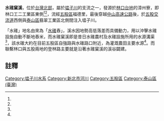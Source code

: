 {{coord|25|04|11|N|121|25|40|E|display=title}} 
{{Infobox river
| river_name = 水碓窠溪
| image_name = 
| image_size = 
| caption    = 
| origin     = [[林口台地|林口台地]]
| mouth      = [[塭子川|塭子川]]
| basin_countries = [[新北市|新北市]][[五股區|五股區]]、[[泰山區_(新北市)|泰山區]]
| length    = 
| elevation = {{convert|220|m|0}}
| mouth_elevation = {{convert|32|m|0}}
| discharge = 
| watershed = 
}}

'''水碓窠溪'''，位於[[台灣北部|台灣北部]]，屬於[[塭子川|塭子川]]的支流之一，發源於[[林口台地|林口台地]]的漳州寮，即林口工二工業區東側<ref name="水碓里辦公處"/><ref name="水患治理計畫第一階段實施計畫─大窠坑溪"/>，流經[[五股區|五股區]]福德里，最後穿越[[中山高速公路|中山高速公路]]後，於[[五股交流道|五股交流道]]西側與[[泰山區_(新北市)|泰山區]]翡翠工業區北側間注入塭子川。

「水碓」地名由來為「[[水碓|水碓]]舂」，溪水因地勢高低落差而具備動力，用以沖擊水碓設施自動不斷地舂米，而水碓窠溪即是昔日水碓農村及水碓設施所用的水源溝渠<ref name="水碓里辦公處"/>，該水碓大約在目前五股區自強路與水碓路口附近，為灌溉農田主要水源<ref name="水碓里辦公處"/>。而聯繫林口與五股兩地的登林路主要就是沿著水碓窠溪的溪谷闢建。

== 註釋 ==
{{Reflist| refs=

<ref name="水患治理計畫第一階段實施計畫─大窠坑溪">{{cite web|language=zh-tw|url=http://iwater.ntpc.gov.tw/files/15-1000-323,c141-1.php|title=水患治理計畫第一階段實施計畫─大窠坑溪|author=|publisher=新北市水利局|date=|accessdate=2014-05-29|deadurl=yes|archiveurl=https://web.archive.org/web/20160306124624/http://iwater.ntpc.gov.tw/files/15-1000-323,c141-1.php|archivedate=2016-03-06}}</ref>

<ref name="水碓里辦公處">{{cite web|language=zh-tw|url=http://eeis.epa.gov.tw/erlcp/101%E7%B6%B2%E9%A0%81/3.%E7%B8%BE%E5%84%AA%E7%A4%BE%E5%8D%80/%E6%AD%B7%E5%B1%86%E5%BE%97%E7%8D%8E%E7%B8%BE%E5%84%AA%E4%BA%8B%E8%B9%9F/13%E7%AC%AC%E5%8D%81%E4%B9%9D%E5%B1%86/%E7%AC%AC19%E5%B1%86%E7%92%B0%E4%BF%9D%E6%A8%A1%E7%AF%84%E7%A4%BE%E5%8D%80-%E7%94%B2%E7%AD%891/%E7%94%B2%E7%AD%89-2-%E6%96%B0%E5%8C%97%E5%B8%82%E4%BA%94%E8%82%A1%E5%8D%80%E6%B0%B4%E7%A2%93%E9%87%8C%E8%BE%A6%E5%85%AC%E8%99%95.pdf|title=社區簡介|author=|publisher=新北市五股區水碓里辦公處|date=|accessdate=2014-05-29|archive-date=2016-03-04|archive-url=https://web.archive.org/web/20160304122115/http://eeis.epa.gov.tw/erlcp/101%E7%B6%B2%E9%A0%81/3.%E7%B8%BE%E5%84%AA%E7%A4%BE%E5%8D%80/%E6%AD%B7%E5%B1%86%E5%BE%97%E7%8D%8E%E7%B8%BE%E5%84%AA%E4%BA%8B%E8%B9%9F/13%E7%AC%AC%E5%8D%81%E4%B9%9D%E5%B1%86/%E7%AC%AC19%E5%B1%86%E7%92%B0%E4%BF%9D%E6%A8%A1%E7%AF%84%E7%A4%BE%E5%8D%80-%E7%94%B2%E7%AD%891/%E7%94%B2%E7%AD%89-2-%E6%96%B0%E5%8C%97%E5%B8%82%E4%BA%94%E8%82%A1%E5%8D%80%E6%B0%B4%E7%A2%93%E9%87%8C%E8%BE%A6%E5%85%AC%E8%99%95.pdf|dead-url=yes}}</ref>

}}

{{淡水河}}
{{DEFAULTSORT:Shui水}}
[[Category:塭子川水系|Category:塭子川水系]]
[[Category:新北市河川|Category:新北市河川]]
[[Category:五股區|Category:五股區]]
[[Category:泰山區_(臺灣)|Category:泰山區 (臺灣)]]